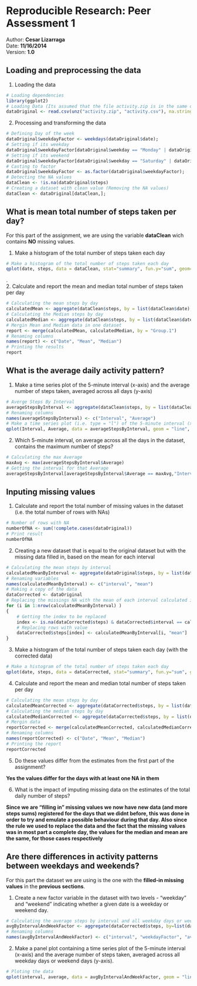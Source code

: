 Reproducible Research: Peer Assessment 1
==============================================

Author: **Cesar Lizarraga**  
Date: **11/16/2014**  
Version: **1.0**  

## Loading and preprocessing the data

1. Loading the data

```r
# Loading dependencies
library(ggplot2)
# Loading Data (Its assumed that the file activity.zip is in the same directory as this file)
dataOriginal <- read.csv(unz("activity.zip", "activity.csv"), na.strings = "NA", colClasses = c("integer","Date", "integer"));
```

2. Processing and transforming the data

```r
# Defining Day of the week
dataOriginal$weekdayFactor <- weekdays(dataOriginal$date);
# Setting if its weekday 
dataOriginal$weekdayFactor[dataOriginal$weekday == "Monday" | dataOriginal$weekday == "Tuesday" | dataOriginal$weekday == "Wednesday" | dataOriginal$weekday == "Thursday" | dataOriginal$weekday == "Friday"] <- "weekday";
# Setting if its weekend
dataOriginal$weekdayFactor[dataOriginal$weekday == "Saturday" | dataOriginal$weekday == "Sunday"] <- "weekend";
# Casting to factor
dataOriginal$weekdayFactor <- as.factor(dataOriginal$weekdayFactor);
# Detecting the NA values
dataClean <- !is.na(dataOriginal$steps)
# Creating a dataset with clean value (Removing the NA values)
dataClean <- dataOriginal[dataClean,];
````

## What is mean total number of steps taken per day?

For this part of the assignment, we are using the variable **dataClean** wich contains **NO** missing values. 
  
1. Make a histogram of the total number of steps taken each day  

```r
# Make a histogram of the total number of steps taken each day
qplot(date, steps, data = dataClean, stat="summary", fun.y="sum", geom="bar", xlab = "Days", ylab = "Total Steps", main = "Number of steps taken each day")
```
.  
2. Calculate and report the mean and median total number of steps taken per day

```r
# Calculating the mean steps by day
calculatedMean <- aggregate(dataClean$steps, by = list(dataClean$date), FUN = mean)
# Calculating the Median steps by day
calculatedMedian <- aggregate(dataClean$steps, by = list(dataClean$date), FUN = median)
# Mergin Mean and Median data in one dataset
report <- merge(calculatedMean, calculatedMedian, by = "Group.1")
# Renaming columns
names(report) <- c("Date", "Mean", "Median")
# Printing the results
report
```

## What is the average daily activity pattern?

1. Make a time series plot of the 5-minute interval (x-axis) and the average number of steps taken, averaged across all days (y-axis)

```r
# Averge Steps By Interval
averageStepsByInterval <- aggregate(dataClean$steps, by = list(dataClean$interval), FUN = mean)
# Renaming columns
names(averageStepsByInterval) <- c("Interval", "Average")
# Make a time series plot (i.e. type = "l") of the 5-minute interval (x-axis) and the average number of steps taken, averaged across all days (y-axis)
qplot(Interval, Average, data = averageStepsByInterval, geom = "line", xlab = "5-minute Interval", ylab = "Average Steps", main = "Average steps by 5-minute interval between Oct 1st and Nov 30th 2012")
```

2. Which 5-minute interval, on average across all the days in the dataset, contains the maximum number of steps?

```r
# Calculating the max Average
maxAvg <- max(averageStepsByInterval$Average)
# Getting the interval for that Average
averageStepsByInterval[averageStepsByInterval$Average == maxAvg,"Interval"]
```

## Inputing missing values

1. Calculate and report the total number of missing values in the dataset (i.e. the total number of rows with NAs)

```r
# Number of rows with NA
numberOfNA <- sum(!complete.cases(dataOriginal))
# Print result
numberOfNA
```

2. Creating a new dataset that is equal to the original dataset but with the missing data filled in, based on the mean for each interval

```r
# Calculating the mean steps by interval
calculatedMeanByInterval <- aggregate(dataOriginal$steps, by = list(dataOriginal$interval), FUN = mean, na.rm=TRUE)
# Renaming variables
names(calculatedMeanByInterval) <- c("interval", "mean")
# Making a copy of the data
dataCorrected <- dataOriginal
# Replacing the missings NA with the mean of each interval calculated in the previous step
for (i in 1:nrow(calculatedMeanByInterval) ) 
{
    # Getting the index to be replaced
    index <- is.na(dataCorrected$steps) & dataCorrected$interval == calculatedMeanByInterval[i,"interval"]
    # Replacing rows with value
    dataCorrected$steps[index] <- calculatedMeanByInterval[i, "mean"]
}
```

3. Make a histogram of the total number of steps taken each day (with the corrected data)

```r
# Make a histogram of the total number of steps taken each day
qplot(date, steps, data = dataCorrected, stat="summary", fun.y="sum", geom="bar", xlab = "Days", ylab = "Total Steps", main = "Number of steps taken each day (Corrected Data)")
```

4. Calculate and report the mean and median total number of steps taken per day

```r
# Calculating the mean steps by day
calculatedMeanCorrected <- aggregate(dataCorrected$steps, by = list(dataCorrected$date), FUN = mean)
# Calculating the median steps by day
calculatedMedianCorrected <- aggregate(dataCorrected$steps, by = list(dataCorrected$date), FUN = median)
# Mergin data
reportCorrected <- merge(calculatedMeanCorrected, calculatedMedianCorrected, by = "Group.1")
# Renaming columns
names(reportCorrected) <- c("Date", "Mean", "Median")
# Printing the report
reportCorrected
```

5. Do these values differ from the estimates from the first part of the assignment?

**Yes the values differ for the days with at least one NA in them**

6. What is the impact of imputing missing data on the estimates of the total daily number of steps?

**Since we are "filling in" missing values we now have new data (and more steps sums) registered for the days that we didnt before, this was done in order to try and emulate a possible behaviour during that day. Also since the rule we used to replace the data and the fact that the missing values was in most part a complete day, the values for the median and mean are the same, for those cases respectively**

## Are there differences in activity patterns between weekdays and weekends?

For this part the dataset we are using is the one with the **filled-in missing values** in the **previous sections**.  

1. Create a new factor variable in the dataset with two levels - "weekday" and "weekend" indicating whether a given date is a weekday or weekend day.
```r
# Calculating the average steps by interval and all weekday days or weekend days
avgByIntervalAndWeekFactor <- aggregate(dataCorrected$steps, by=list(dataCorrected$interval,dataCorrected$weekdayFactor), FUN = mean, na.rm = TRUE)
# Renaming columns
names(avgByIntervalAndWeekFactor) <- c("interval", "weekdayFactor", "average")
```
2. Make a panel plot containing a time series plot of the 5-minute interval (x-axis) and the average number of steps taken, averaged across all weekday days or weekend days (y-axis).
```r
# Ploting the data
qplot(interval, average, data = avgByIntervalAndWeekFactor, geom = "line", color = weekdayFactor, facets= weekdayFactor ~ ., xlab = "5-min Interval", ylab = "Average Steps", main = "Average steps taken by interval and weekend or weekday")
```